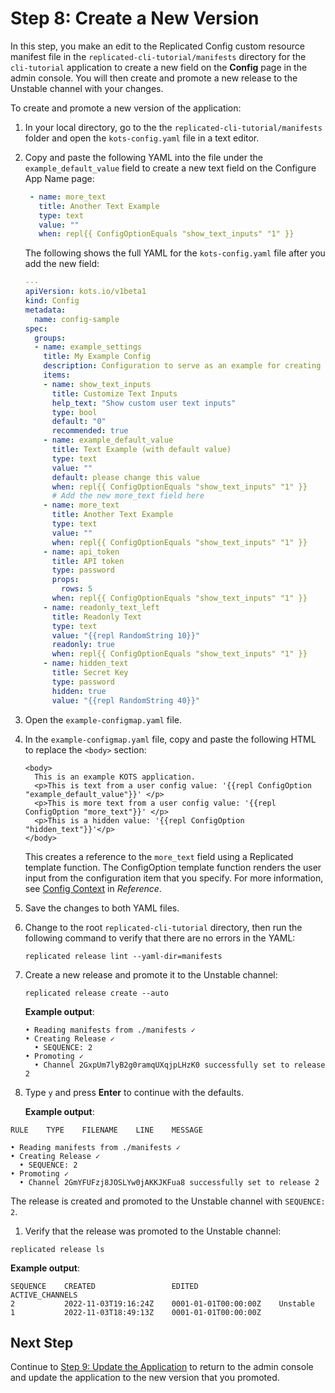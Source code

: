 # Step 8: Create a New Version

In this step, you make an edit to the Replicated Config custom resource manifest file in the `replicated-cli-tutorial/manifests` directory for the `cli-tutorial` application to create a new field on the **Config** page in the admin console. You will then create and promote a new release to the Unstable channel with your changes.

To create and promote a new version of the application:

1. In your local directory, go to the the `replicated-cli-tutorial/manifests` folder and open the `kots-config.yaml` file in a text editor.

1. Copy and paste the following YAML into the file under the `example_default_value` field to create a new text field on the Configure App Name page:

   ```yaml
    - name: more_text
      title: Another Text Example
      type: text
      value: ""
      when: repl{{ ConfigOptionEquals "show_text_inputs" "1" }}
   ```
   The following shows the full YAML for the `kots-config.yaml` file after you add the new field:

   ```yaml
   ---
   apiVersion: kots.io/v1beta1
   kind: Config
   metadata:
     name: config-sample
   spec:
     groups:
     - name: example_settings
       title: My Example Config
       description: Configuration to serve as an example for creating your own. See [https://kots.io/reference/v1beta1/config/](https://kots.io/reference/v1beta1/config/) for configuration docs. In this case, we provide example fields for configuring an Nginx welcome page.
       items:
       - name: show_text_inputs
         title: Customize Text Inputs
         help_text: "Show custom user text inputs"
         type: bool
         default: "0"
         recommended: true
       - name: example_default_value
         title: Text Example (with default value)
         type: text
         value: ""
         default: please change this value
         when: repl{{ ConfigOptionEquals "show_text_inputs" "1" }}
         # Add the new more_text field here
       - name: more_text
         title: Another Text Example
         type: text
         value: ""
         when: repl{{ ConfigOptionEquals "show_text_inputs" "1" }}
       - name: api_token
         title: API token
         type: password
         props:
           rows: 5
         when: repl{{ ConfigOptionEquals "show_text_inputs" "1" }}
       - name: readonly_text_left
         title: Readonly Text
         type: text
         value: "{{repl RandomString 10}}"
         readonly: true
         when: repl{{ ConfigOptionEquals "show_text_inputs" "1" }}
       - name: hidden_text
         title: Secret Key
         type: password
         hidden: true
         value: "{{repl RandomString 40}}"

   ```

1. Open the `example-configmap.yaml` file.

1. In the `example-configmap.yaml` file, copy and paste the following HTML to replace the `<body>` section:

   ```
   <body>
     This is an example KOTS application.
     <p>This is text from a user config value: '{{repl ConfigOption "example_default_value"}}' </p>
     <p>This is more text from a user config value: '{{repl ConfigOption "more_text"}}' </p>
     <p>This is a hidden value: '{{repl ConfigOption "hidden_text"}}'</p>
   </body>
   ```
    This creates a reference to the `more_text` field using a Replicated template function. The ConfigOption template function renders the user input from the configuration item that you specify. For more information, see [Config Context](/reference/template-functions-config-context) in _Reference_.

1. Save the changes to both YAML files.

1. Change to the root `replicated-cli-tutorial` directory, then run the following command to verify that there are no errors in the YAML:

   ```
   replicated release lint --yaml-dir=manifests
   ```

1. Create a new release and promote it to the Unstable channel:

   ```
   replicated release create --auto
   ```

   **Example output**:

   ```
   • Reading manifests from ./manifests ✓
   • Creating Release ✓
     • SEQUENCE: 2
   • Promoting ✓
     • Channel 2GxpUm7lyB2g0ramqUXqjpLHzK0 successfully set to release 2
   ```

1. Type `y` and press **Enter** to continue with the defaults.

   **Example output**:

  ```
  RULE    TYPE    FILENAME    LINE    MESSAGE

  • Reading manifests from ./manifests ✓
  • Creating Release ✓
    • SEQUENCE: 2
  • Promoting ✓
    • Channel 2GmYFUFzj8JOSLYw0jAKKJKFua8 successfully set to release 2
  ```

  The release is created and promoted to the Unstable channel with `SEQUENCE: 2`.

1. Verify that the release was promoted to the Unstable channel:

  ```
  replicated release ls
  ```
  **Example output**:

  ```
  SEQUENCE    CREATED                 EDITED                  ACTIVE_CHANNELS
  2           2022-11-03T19:16:24Z    0001-01-01T00:00:00Z    Unstable
  1           2022-11-03T18:49:13Z    0001-01-01T00:00:00Z
  ```

## Next Step

Continue to [Step 9: Update the Application](tutorial-cli-update-app) to return to the admin console and update the application to the new version that you promoted.
